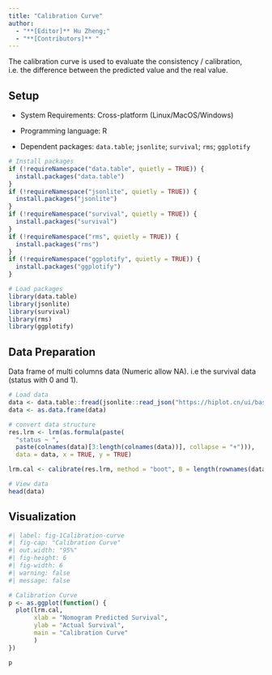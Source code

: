 ```yaml
---
title: "Calibration Curve"
author:
  - "**[Editor]** Hu Zheng;"
  - "**[Contributors]** "
---
```


The calibration curve is used to evaluate the consistency / calibration, i.e. the difference between the predicted value and the real value.

## Setup

-   System Requirements: Cross-platform (Linux/MacOS/Windows)

-   Programming language: R

-   Dependent packages: `data.table`; `jsonlite`; `survival`; `rms`; `ggplotify`

```r
# Install packages
if (!requireNamespace("data.table", quietly = TRUE)) {
  install.packages("data.table")
}
if (!requireNamespace("jsonlite", quietly = TRUE)) {
  install.packages("jsonlite")
}
if (!requireNamespace("survival", quietly = TRUE)) {
  install.packages("survival")
}
if (!requireNamespace("rms", quietly = TRUE)) {
  install.packages("rms")
}
if (!requireNamespace("ggplotify", quietly = TRUE)) {
  install.packages("ggplotify")
}

# Load packages
library(data.table)
library(jsonlite)
library(survival)
library(rms)
library(ggplotify)
```

## Data Preparation

Data frame of multi columns data (Numeric allow NA). i.e the survival data (status with 0 and 1).

```r
# Load data
data <- data.table::fread(jsonlite::read_json("https://hiplot.cn/ui/basic/calibration-curve/data.json")$exampleData$textarea[[1]])
data <- as.data.frame(data)

# convert data structure
res.lrm <- lrm(as.formula(paste(
  "status ~ ", 
  paste(colnames(data)[3:length(colnames(data))], collapse = "+"))),
  data = data, x = TRUE, y = TRUE)

lrm.cal <- calibrate(res.lrm, method = "boot", B = length(rownames(data)))

# View data
head(data)
```

## Visualization

```r
#| label: fig-1Calibration-curve
#| fig-cap: "Calibration Curve"
#| out.width: "95%"
#| fig-height: 6
#| fig-width: 6
#| warning: false
#| message: false

# Calibration Curve
p <- as.ggplot(function() {
  plot(lrm.cal,
       xlab = "Nomogram Predicted Survival",
       ylab = "Actual Survival",
       main = "Calibration Curve"
       )
})

p
```

